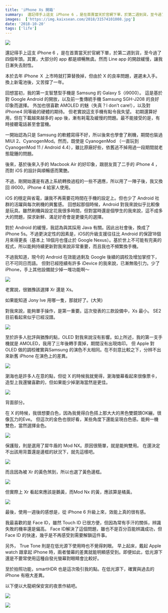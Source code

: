 ```yaml
---
title: 'iPhone Xs 開箱'
summary:  還記得手上這支 iPhone 6 ，是在首賣當天於官網下單，於第二週到貨，至今過了四個年頭。其實，大部分的 app 都是順暢無虞。然而 Line app 的開啟緩慢，讓我日漸失去耐性。
images:  ['https://img.kaixsean.com/2018/31574101008.jpg']
date: '2018-10-20'
tags: ['life']
--- 
```

![](https://img.kaixsean.com/2018/31574101008.jpg)

還記得手上這支 iPhone 6 ，是在首賣當天於官網下單，於第二週到貨，至今過了四個年頭。其實，大部分的 app 都是順暢無虞。然而 Line app 的開啟緩慢，讓我日漸失去耐性。 

本於去年 iPhone Ｘ 上市時就打算替換掉，但由於 X 的良率問題，遲遲未入手。 換上新電池後，又苦撐了一年。 

回想當初，我的第一支智慧型手機是 Samsung 的 Galaxy S（i9000）。 這是基於對 Google Android 的開放，以及前一隻傳統手機 Samsung SGH-J208 的良好印象而選擇。 外加也很喜歡 AMOLED 的魅（失真？I don’t care!），以及對 iPhone4 同等級的硬體的期待。
但老實說這支手機有點令我失望。 初期還算好用，但在下載越來越多的 app 後，漸有耗電及緩慢的問題。最不能接受的是，有時接聽電話甚至會當機。

一開始認為只是 Samsung 的軟體寫得不好，所以後來也學會了刷機，期間也裝過 MIUI 2、CyanogenMod。然而，既使是 CyanogenMod （一直玩到 CyanogenMod 11 / Android 4.4），雖比原廠好些，依舊逃不掉用過一段期間就老態龍鍾的問題。

後來，基於後來入手的 Macbook Air 的好印象，跟朋友買了二手的 iPhone 4 ，而對 iOS 的設計與順暢感而驚艷。 

不過，剛開始還是有遇上系統轉換過程的一些不適應，所以用了一陣子後，我又換回 i9000，iPhone 4 給家人使用。

iOS 的穩定與省電，讓我不再需要花時間在手機的設定上。但也少了 Android 社群的活躍與每次刷機的興奮感。 回想起那個時候，Android 對我來說似乎比較像是玩具。雖然刷機與設定花我很多時間，但對當時還是個學生的我來說，這不成多大的問題，探求新鮮、滿足好奇會是更優先的選擇。 

對於 Android 的緩慢，我認為與其採用 Java 有關。因此出社會後，換成了 iPhone 5s。不過更決定性的因素是，iOS的升級支援往往比 Android 的保證18個月來得更長（基本上 18個月也僅止於 Google Nexus）。基於世上不可能有完美的程式，所以能夠持續更新對我來說非常重要，而且我也不頻繁換手機。   

不過我知道，現今的 Android 在效能過剩及 Google 後續的調校及增加掌控下，已不可同日而語。 但對已經陸續有許多 iDevice 的我來說，已漸無吸引力。少了 iPhone，手上其他設備就少掉一堆功能啊～

![](https://img.kaixsean.com/2018/31574192688.jpg)

老實說，很猶豫該選擇 Xr 還是 Xs。

如果能知道 Jony Ive 用哪一隻，那就好了。(大笑) 

對我來說，能夠單手操作，是第一重要。這次發表的三款設備中，Xs 最小。 SE2 目前看起來似乎已經沒譜。 

![](https://img.kaixsean.com/2018/43632392900.jpg)

至於許多人批評與猶豫的點，OLED 對我來說沒有影響。如上所述，我的第一支手機就是 AMOLED，我用了三年後轉手賣掉，期間沒有出現烙印。 但  Apple 對 OLED 做的調校確實與Samsung 的演色不太相同。在不刻意比較之下，分辨不出來新舊 iPhone 在演色上的差異。

![](https://img.kaixsean.com/2018/44534729265.jpg)

瀏海也是許多人在意的點，但從 X 的時候我就覺得，瀏海螢幕看起來很像票卡，造型上我還蠻喜歡的，但如果能少掉瀏海當然是更佳。 

![](https://img.kaixsean.com/2018/45397668372.jpg)

背面部分。

在 X 的時候，我很想要白色，因為我覺得白色搭上那大大的黑色雙鏡頭OK繃，很像瓦力的Eve。 但這次的金色也很好看，某些角度下還能呈現白色感。能夠一機雙色，當然選擇金色。

![](https://img.kaixsean.com/2018/30508961707.jpg)

保護殼，則是選用了犀牛盾的 Mod NX。原因很簡單，就是能夠雙用。 在還決定不出該用背蓋還是邊框的狀況下，就先這樣吧。 

![](https://img.kaixsean.com/2018/30508965497.jpg)

而且因為被 Xr 的黃色煞到，所以也選了黃色邊框。 

![](https://img.kaixsean.com/2018/44725025004_.jpg)

但實際上 Xr 看起來應該是鵝黃，而Mod Nx 的黃，應該算是橘黃。 

![](https://img.kaixsean.com/2018/44725029304.jpg)

最後，使用一週後的感想是，從 iPhone 6 升級上來，效能上真的很有感。

我最喜歡的是 Face ID，雖然 Touch ID 已很方便，但因為常有手汗的關係，辨識失敗的機率還是偏高。 Face ID解決了這個問題，雖也不是百分百能辨識成功，但 Face ID 的快速，幾乎是不再感受到需要解鎖這件事。

另外， True Tone 則是在低光源下使用時也不覺得刺眼。 早上起床，戴起 Apple watch 跟拿起 iPhone 時，兩者螢幕的差異就能明顯感受到。即便如此，低光源下還是不要常使用這種自發光螢幕對眼睛會比較好。

至於拍照功能，smartHDR 也是這次吸引我的點。在低光源下，確實與過去的 iPhone 有極大差異。

以下便以大龍峒保安宮的夜景作結吧。

![](https://img.kaixsean.com/2018/31574397788.jpg)

![](https://img.kaixsean.com/2018/45397835642.jpg)